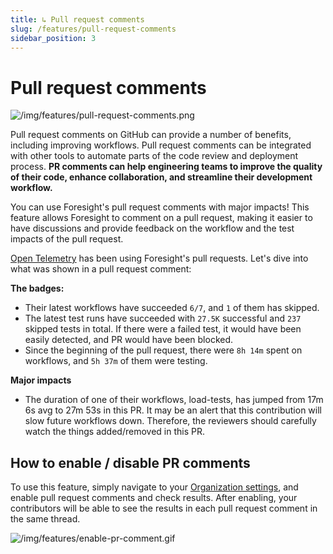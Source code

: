 ```yaml
---
title: ↳ Pull request comments
slug: /features/pull-request-comments
sidebar_position: 3
---
```

# Pull request comments

![/img/features/pull-request-comments.png](/img/features/pull-request-comments.png)

Pull request comments on GitHub can provide a number of benefits, including improving workflows. Pull request comments can be integrated 
with other tools to automate parts of the code review and deployment process. **PR comments can help engineering teams to improve the quality of their code, enhance collaboration, and streamline their development workflow.**

You can use Foresight's pull request comments with major impacts! This feature allows Foresight to comment on a 
pull request, making it easier to have discussions and provide feedback on the workflow and the test impacts of the pull request.

[Open Telemetry](https://github.com/open-telemetry/opentelemetry-collector-contrib/pull/16610#issuecomment-1337012337) has been using Foresight's pull requests. Let's dive into what was shown in a pull request comment:

**The badges:**
- Their latest workflows have succeeded `6/7`, and `1` of them has skipped.
- The latest test runs have succeeded with `27.5K` successful and `237` skipped tests in total. If there were a failed test, it would have been easily detected, and PR would have been blocked.
- Since the beginning of the pull request, there were `8h 14m` spent on workflows, and `5h 37m` of them were testing. 

**Major impacts**
- The duration of one of their workflows, load-tests, has jumped from 17m 6s avg to 27m 53s in this PR. It may be an alert that this contribution will slow future workflows down. Therefore, the reviewers should carefully watch the things added/removed in this PR. 

## How to enable / disable PR comments
To use this feature, simply navigate to your [Organization settings](https://app.runforesight.com/organization/organization), and enable pull request comments and check results. After enabling, your contributors will be able to see the results in each pull request comment in the same thread.

![/img/features/enable-pr-comment.gif](/img/features/enable-pr-comment.gif)

